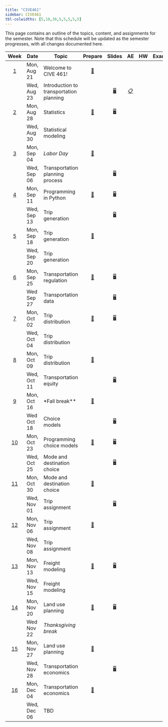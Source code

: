```yaml
---
title: "CIVE461"
sidebar: CIVE461
tbl-colwidths: [5,10,30,5,5,5,5,5]
---
```


This page contains an outline of the topics, content, and assignments for the semester.
Note that this schedule will be updated as the semester progresses, with all changes documented here.

::: column-screen-inset-right
|           Week            | Date        | Topic                                               |                             Prepare                             |                                   Slides                                   				|                                                       AE                                                        |                                                                                       HW                                                                                       |                            Exam                            |
|:------:|--------|--------|:------:|:------:|:------:|:------:|:------:|:------:|:------:|
|  [1](/teaching/CIVE461/weeks/week-1.html)  | Mon, Aug 21  | Welcome to CIVE 461!                               | [📖](/teaching/CIVE461/weeks/week-1.html#prepare){aria-label="Week  summary"}    |      				 																      |               |                                                                                                                                   |															|
|                           | Wed, Aug 23  | Introduction to transportation planning			|                                                                 |[🖥️](/teaching/CIVE461/slides/lec-1.html "Lecture slides"){aria-label="Lecture 1 slides"}  |       [📋](/teaching/CIVE461/ae/ae-0-travel-diary.hmtl "Application exercise"){aria-label="Application Exercise 0 instructions"}       |                                                                                                                                                                                |                                                            |
|  [2](/weeks/week-2.html)  | Mon, Aug 28 | Statistics											|  [📖](/weeks/week-2.html#prepare){aria-label="Week 2 summary"}  | [🖥️](/teaching/CIVE461/slides/lec-2.html "Lab slides"){aria-label="Lab 2 slides"}      |                                                                                                                 |                                                                                                                                                                                |                                                            |
|                           | Wed, Aug 30 | Statistical modeling								|  																  |  																						  |                                                                                                                 |                                                                                                                                                                                |                                                            |
|  [3](/weeks/week-3.html)  | Mon, Sep 04 | *Labor Day*											| [📖](/weeks/week-3.html#prepare){aria-label="Week 3 summary"}   |                                                                            |                                                                                                                 |                                                                                                                                                                                |                                                            |
|                           | Wed, Sep 06 | Transportation planning process						|    															  |  [🖥️](/teaching/CIVE461/slides/lec-3.html "Lecture slides"){aria-label="Lecture 3 slides"}  |         |                                                                                                                                                                                |                                                            |
|  [4](/weeks/week-4.html)  | Mon, Sep 11 | Programming in Python								| [📖](/weeks/week-4.html#prepare){aria-label="Week 4 summary"}   |      [🖥️](/teaching/CIVE461/slides/lec-4.html "Lecture slides"){aria-label="Lecture 4 slides"}       |                                                                                                                 |                                                                                                                                                                                |                                                            |
|                           | Wed, Sep 13 | Trip generation										|    															  |  [🖥️](/teaching/CIVE461/slides/lec-5.html "Lecture slides"){aria-label="Lecture 5 slides"}  |                                                                                                                 |                                                                                                                                                                                |                                                            |
|  [5](/weeks/week-5.html)  | Mon, Sep 18 | Trip generation										|   [📖](/weeks/week-5.html#prepare){aria-label="Week 5 summary"} |      																				      |                                                                                                                 |                                                                                                                                                                                |                                                            |
|                           | Wed, Sep 20  | Trip generation									|   															  |  																						  |                                                                                                                 |                                                                                                                                                                                |                                                            |
|  [6](/weeks/week-6.html)  | Mon, Sep 25  | Transportation regulation							| [📖](/weeks/week-6.html#prepare){aria-label="Week 6 summary"}   |  [🖥️](/teaching/CIVE461/slides/lec-6.html "Lecture slides"){aria-label="Lecture 6 slides"}                                                                          |                                                                                                                 |                                                                                                                                                                                |                                                            |
|                           | Wed  Sep 27 | Transportation data									|                                                                 | [🖥️](/teaching/CIVE461/slides/lec-7.html "Lecture slides"){aria-label="Lecture 7 slides"}                                                                           |                                                                                                                 |                                                                                                                                                                                |  |
|  [7](/weeks/week-7.html)  | Mon, Oct 02 | Trip distribution									| [📖](/weeks/week-7.html#prepare){aria-label="Week 7 summary"}   |  [🖥️](/teaching/CIVE461/slides/lec-8.html "Lecture slides"){aria-label="Lecture 8 slides"}                                                                          |                                                                                                                 |                                                                                                                                                                                |                                                            |
|                           | Wed, Oct 04 | Trip distribution									|    															  | 																						 |          |                                                                                                                                                                                |                                                            |
|  [8](/weeks/week-8.html)  | Mon, Oct 09 | Trip distribution									| [📖](/weeks/week-8.html#prepare){aria-label="Week 8 summary"}   |                                                                            |                                                                                                                 |                                                                                                                                                                                |                                                            |
|                           | Wed, Oct 11 | Transportation equity								|    															  | [🖥️](/teaching/CIVE461/slides/lec-9.html "Lecture slides"){aria-label="Lecture 9 slides"} |       |                                                                                                                                                                                |                                                            |
|  [9](/weeks/week-9.html)  | Mon, Oct 16 | *Fall break**										| [📖](/weeks/week-9.html#prepare){aria-label="Week 9 summary"}   |                                                                            |                                                                                                                 |                                                                                                                                                                                |                                                            |
|                           | Wed  Oct 18 |  Choice models										|                                                                 | [🖥️](/teaching/CIVE461/slides/lec-10.html "Lecture slides"){aria-label="Lecture 10 slides"}                                                                           |                                                                                                                 |                                                                                                                                                                                |  |
| [10](/weeks/week-10.html) | Mon, Oct 23 | Programming choice models							| [📖](/weeks/week-10.html#prepare){aria-label="Week 10 summary"}  |  [🖥️](/teaching/CIVE461/slides/lec-11.html "Lecture slides"){aria-label="Lecture 11 slides"}                                                                          |                                                                                                                 |                                                                                                                                                                                |                                                            |
|                           | Wed, Oct 25 | Mode and destination choice							|  																	| 	[🖥️](/teaching/CIVE461/slides/lec-12.html "Lecture slides"){aria-label="Lecture 12 slides"}																						 |                |                                                                                                                                                                                |                                                            |
| [11](/weeks/week-11.html) | Mon, Oct 30 | Mode and destination choice							| [📖](/weeks/week-11.html#prepare){aria-label="Week 11 summary"}  |                                                                            |                                                                                                                 |                                                                                                                                                                                |                                                            |
|                           | Wed, Nov 01 | Trip assignment										| 																	| [🖥️](/teaching/CIVE461/slides/lec-13.html "Lecture slides"){aria-label="Lecture 13 slides"} |                                                                                                                 |                                                                                                                                                                                |                                                            |
| [12](/weeks/week-12.html) | Mon, Nov 06 | Trip assignment										| [📖](/weeks/week-12.html#prepare){aria-label="Week 12 summary"} |                                                                            |                                                                                                                 |                                                                                                                                                                                |                                                            |
|                           | Wed, Nov 08 | Trip assignment										|  																| 																								 |                                                                                                                 |                                                                                                                                                                                |                                                            |
| [13](/weeks/week-13.html) | Mon, Nov 13  | Freight modeling									| [📖](/weeks/week-13.html#prepare){aria-label="Week 13 summary"}  | [🖥️](/teaching/CIVE461/slides/lec-14.html "Lecture slides"){aria-label="Lecture 14 slides"}                                                                           |                                                                                                                 |                                                                                                                                                                                |                                                            |
|                           | Wed, Nov 15  | Freight modeling									|  																| 																								 |                                                                        |										|                                                                                                                                                                                |                                                           |
| [14](/weeks/week-14.html) | Mon, Nov 20 | Land use planning									| [📖](/weeks/week-14.html#prepare){aria-label="Week 14 summary"}      |  [🖥️](/teaching/CIVE461/slides/lec-15.html "Lecture slides"){aria-label="Lecture 15 slides"}                                                                          |                                                                                                                 |                                                                                                                                                                                |                                                            |                                                                                                                                                                                                                                                                                                                                                                                                                                                                                                                                                                                                                                                      
|                           | Wed  Nov 22         | *Thanksgiving break*						|                                                                 |                                                                            |                                                                                                                 |                                                                                                                                                                                |  |                                                                                                                                                                                                                                                                                                                                                                                                                                                                                                                                                                                                                                                      
| [15](/weeks/week-15.html) | Mon, Nov 27 | Land use planning									| [📖](/weeks/week-15.html#prepare){aria-label="Week 15 summary"} |                                                                            |                                                                                                                 |                                                                                                                                                                                |                                                            |
|                           | Wed, Nov 28 | Transportation economics							|                                                                 |  [🖥️](/teaching/CIVE461/slides/lec-16.html "Lecture slides"){aria-label="Lecture 16 slides"}                                                                          |                                                                                                                 |                                                                                                                                                                                |                                                            |
| [16](/weeks/week-16.html) | Mon, Dec 04 | Transportation economics							| [📖](/weeks/week-16.html#prepare){aria-label="Week 16 summary"}    |                                                                            |                                                                                                                 |                                                                                                                                                                                |                                                            |
|                           | Wed, Dec 06 | TBD													|                                                                 |                                                                            |                                                                                                                 |                                                                                                                                                                                |                                                            |
:::
